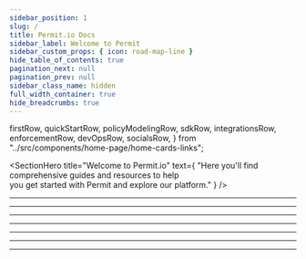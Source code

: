 ```yaml
---
sidebar_position: 1
slug: /
title: Permit.io Docs
sidebar_label: Welcome to Permit
sidebar_custom_props: { icon: road-map-line }
hide_table_of_contents: true
pagination_next: null
pagination_prev: null
sidebar_class_name: hidden
full_width_container: true
hide_breadcrumbs: true
---
```


  firstRow,
  quickStartRow,
  policyModelingRow,
  sdkRow,
  integrationsRow,
  enforcementRow,
  devOpsRow,
  socialsRow,
} from "../src/components/home-page/home-cards-links";

<SectionHero
  title="Welcome to Permit.io"
  text={
    "Here you'll find comprehensive guides and resources to help </br> you get started with Permit and explore our platform."
  }
/>

<PagePadding>
  <PageVerticalPadding>
    <Container isGrid>
      <DocCardList cols={3} articleClassName={"col"} items={firstRow} />
      <Hr title="Policy Modeling & Best Practices" color="#2D7DD2" />
      <DocCardList cols={3} articleClassName={"col"} items={policyModelingRow} />
      <Hr title="Quick Start Guides" color="#E74C3C" />
      <DocCardList cols={3} articleClassName={"col"} items={quickStartRow} />
      <Hr title="SDKs & Infrastructure as Code" color="#16A085" />
      <DocCardList cols={2} articleClassName={"col"} items={sdkRow} />
      <Hr title="Integrations & Frontend Entitlements" color="#E67E22" />
      <DocCardList articleClassName={"col"} items={integrationsRow} />
      <Hr title="Enforcement & Access Control" color="#974ef2" />
      <DocCardList articleClassName={"col"} items={enforcementRow} />
      <Hr title="DevOps & Automation" color="#2D7DD2" />
      <DocCardList cols={2} articleClassName={"col"} items={devOpsRow} />
      <Hr title="Community & Resources" color="#846358" />
      <DocCardList articleClassName={"col"} items={socialsRow} />
    </Container>
  </PageVerticalPadding>
</PagePadding>
